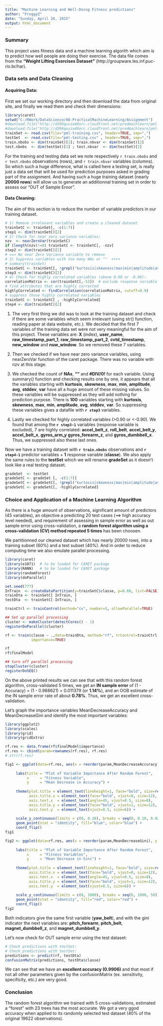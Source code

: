 ```yaml
---
title: "Machine Learning and Well-Doing Fitness predictions"
author: "FroggyZ"
date: "Sunday, April 26, 2015"
output: html_document
---
```


### Summary
This project uses fitness data and a machine learning algorith which aim is to predict how well people are doing their exercise. The data file comes from the **"Weight Lifting Exercises Dataset"** (http://groupware.les.inf.puc-rio.br/har).

### Data sets and Data Cleaning

#### Acquiring Data:

First we set our working directory and then download the data from original site, and finally we read them and check their dimensions:

```r
library(caret)
setwd("C:/RWork/DataScience/08-PracticalMachineLearning/Assignment")  
#download.file("http://d396qusza40orc.cloudfront.net/predmachlearn/pml-training.csv", destfile = "pml-training.csv")  
#download.file("http://d396qusza40orc.cloudfront.net/predmachlearn/pml-testing.csv", destfile = "pml-testing.csv")  
trainSet <- read.csv(file="pml-training.csv", header=TRUE, sep=",")  
testSet  <- read.csv(file="pml-testing.csv" , header=TRUE, sep=",")  
train.nbobs <- dim(trainSet)[1]; train.nbvar <- dim(trainSet)[2]
test.nbobs  <- dim(testSet)[1] ; test.nbvar  <- dim(testSet)[2]
```

For the training and testing data set we note respectively `r train.nbobs` and `r test.nbobs` observations (rows), and `r train.nbvar` variables (columns). So which such a huge difference, what is called here a testing set, is really just a data set that will be used for prediction purposes asked in grading part of the assignment. And having such a huge training dataset (nearly **20000 rows**) will allow us to generate an additionnal training set in order to assess our "OUT of Sample Eroor".

#### Data Cleaning:   

The aim of this section is to reduce the number of variable predictors in our training dataset.  

```r
# 1) Remove irrelevant variables and create a cleaned dataset
trainSetC <- trainSet[, -c(1:7)]
step1 <- dim(trainSetC)[2]
# 2) Check for near zero variance variables:
nzv  <- nearZeroVar(trainSetC)
if (length(nzv)!=0) trainSetC <- trainSetC[, -nzv]
step2 <- dim(trainSetC)[2]
# ==> No near Zero Variance variable to remove
# 3) Suppress variables with too many NAs or ""  ++++
# summary(trainSet)
trainSetC <- trainSetC[, !grepl("kurtosis|skewness|max|min|amplitude|avg|stddev|var", names(trainSetC))]
step3 <- dim(trainSetC)[2]
# 4) Check for highly correlated variables (above 0.90 or -0.90):
correlationMatrix <- cor(trainSetC[,-53])  # exclude response variable
# find attributes that are highly corrected
highlyCorrelated <- findCorrelation(correlationMatrix, cutoff=0.9)
# suppress those highly correlated variables
trainSetC <- trainSetC[ , -highlyCorrelated]
step4 <- dim(trainSetC)[2]
```

1) The very first thing we did was to look at the training dataset and check if there are some variables which seem irrelevant (using str() function, reading paper at data website, etc.). We decided that the first 7 variables of the training data set were not very meaningful for the aim of this project. These variables are: **X** (index), **user_name**, **raw_timestamp_part_1**, **raw_timestamp_part_2**, **cvtd_timestamp**, **new_window** and **nuw_window**. So we removed these 7 variables.  

2) Then we checked if we have near zero variance variables, using nearZeroVar function of the caret package. There was no variable with nzv at this stage.

3) We checked the count of **NAs**, **""** and **#DIV/0!** for each variable. Using summary() function and checking results one by one, it appears that all the variables starting with **kurtosis**, **skewness**, **max**, **min**, **amplitude**, **avg**, **stddev**, **var** have all a huge amount of these missing values. So these variables will be suppressed as they will add nothing for prediction purpose. There is **100** variables starting with **kurtosis**, **skewness**, **max**, **min**, **amplitude**, **avg**, **stddev**, **var**. So suppressing these variables gives a datafile with **`r step3`** variables.

4) Lastly we checked for highly correlated variables (>0.90 or <-0.90). We found that among the **`r step3-1`** variables (response variable is excluded), 7 are highly correlated: **accel_belt_z**, **roll_belt**, **accel_belt_y**, **accel_belt_x**, **gyros_arm_y**      **gyros_forearm_z**, and **gyros_dumbbell_x**. Thus, we suppressed also these last ones.

Now we have a training dataset with **`r train.nbobs`** observations and **`r step4-1`** predictor variables + **1** response variable (**classe**). We also apply the same rules to the **testSet** which we will rename **gradeSet** as it doesn't look like a real testing dataset.

```r
gradeSet  <- testSet
gradeSetC <- gradeSet [, -c(1:7)]
gradeSetC <- gradeSetC[, !grepl("kurtosis|skewness|max|min|amplitude|avg|stddev|var", names(gradeSetC))]
gradeSetC <- gradeSetC[, -highlyCorrelated]
```


### Choice and Application of a Machine Learning Algorithm  

As there is a huge amount of observations, significant amount of predictors (45 variables), an objective a predicting 20 test cases (==> high accuracy level needed), and requirement of assessing in sample error as well as out sample error using cross-validation, a **random forest algorithm using a cross-validation (CV) method repeated 5 times** has been choosen.   

We partitionned our cleaned dataset which has nearly 20000 rows, into a training subset (60%) and a test subset (40%). And in order to reduce computing time we also emulate parallel processing.

```r
library(caret)
library(e1071)  # to be loaded for CARET package
library(RANN)   # to be loaded for CARET package
library(randomForest)
library(doParallel)

set.seed(777)
InTrain  <- createDataPartition(y=trainSetC$classe, p=0.60, list=FALSE)
trainDta <- trainSetC[ InTrain, ]
testDta  <- trainSetC[-InTrain, ]

trainCtrl <- trainControl(method="cv", number=5, allowParallel=TRUE)

## Set up parallel processing
cluster <- makeCluster(detectCores() - 1)
registerDoParallel(cluster)

rf <- train(classe ~ .,data=trainDta, method="rf", trControl=trainCtrl,
            importance=TRUE)

rf
rf$finalModel

## turn off parallel processing
stopCluster(cluster)
registerDoSEQ()
```

On the above printed results we can see that with this random forest algorithm, cross-validated 5 times, we get an **IN sample error** of (1 - Accuracy) =  (1 - 0.988621) = 0.011379 (or **1.14%**), and an OOB estimate of the IN sample error rate of about **0.78%**.
Thus, we get an excellent cross-validation.  

Let's graph the importance variables MeanDecreaseAccuracy and MeanDecreaseGini and identify the most important variables:  

```r
library(ggplot2)
library(scales)
library(grid)
library(gridExtra)

rf.res <- data.frame(rf$finalModel$importance)
rf.res <- cbind(param=rownames(rf.res), rf.res)
# str(rf.res)

fig1 <- ggplot(data=rf.res, aes(x = reorder(param,MeanDecreaseAccuracy), y = MeanDecreaseAccuracy)) +
     
     labs(title = "Plot of Variable Importance After Random Forest",
          x     = "Fitness Variable",
          y     = "Mean Decrease in Accuracy") +
     
     theme(plot.title = element_text(lineheight=1, face="bold", size=rel(1.25), vjust=1.25),
           axis.title.x = element_text(face="bold", vjust=0, size=12),
           axis.text.x  = element_text(angle=45, vjust=0.5, size=8),
           axis.title.y = element_text(face="bold", vjust=1, size=12),
           axis.text.y  = element_text(vjust=0.5, size=6)) +
     
     scale_y_continuous(limits = c(0, 0.18), breaks = seq(0, 0.18, 0.02)) +
     geom_point(stat = "identity", fill="blue", color="blue") +
     coord_flip()
fig1
```


```r
fig2 <- ggplot(data=rf.res, aes(x = reorder(param,MeanDecreaseGini), y = MeanDecreaseGini)) +
     
     labs(title = "Plot of Variable Importance After Random Forest",
          x     = "Fitness Variables",
          y     = "Mean Decrease in Gini") +
     
     theme(plot.title = element_text(lineheight=1, face="bold", size=rel(1.25), vjust=1.25),
           axis.title.x = element_text(face="bold", vjust=0, size=12),
           axis.text.x  = element_text(angle=45, vjust=0.5, size=8),
           axis.title.y = element_text(face="bold", vjust=1, size=12),
           axis.text.y  = element_text(vjust=0.5, size=6)) +
     
     scale_y_continuous(limits = c(0, 1000), breaks = seq(0, 1000, 50)) +
     geom_point(stat = "identity", fill="red", color="red") +
     coord_flip()
fig2
```

Both indicators give the same first variable (**yaw_belt**), and with the gini indicator the next variables are: **pitch_forearm**, **pitch_belt**, **magnet_dumbbell_z**, and **magnet_dumbbell_y**.  

Let's now check for OUT sample error using the test dataset:  
```r
# Check predictions with testSet:
# Check predictions with testSet:
predictions <- predict(rf, testDta)
confusionMatrix(predictions, testDta$classe)
```

We can see that we have an **excellent accuracy (0.9906)** and that most if not all other parameters given by the confusionMatrix (ex. sensitivity, specificity, etc.) are very good.  


### Conclusion  

The random forest algorithm we trained with 5 cross-validations, estimated a "forest" with 23 trees has the most accurate. We got a very ggod accuracy when applied to its randomly selected test dataset (40% of the original 19622 observations).